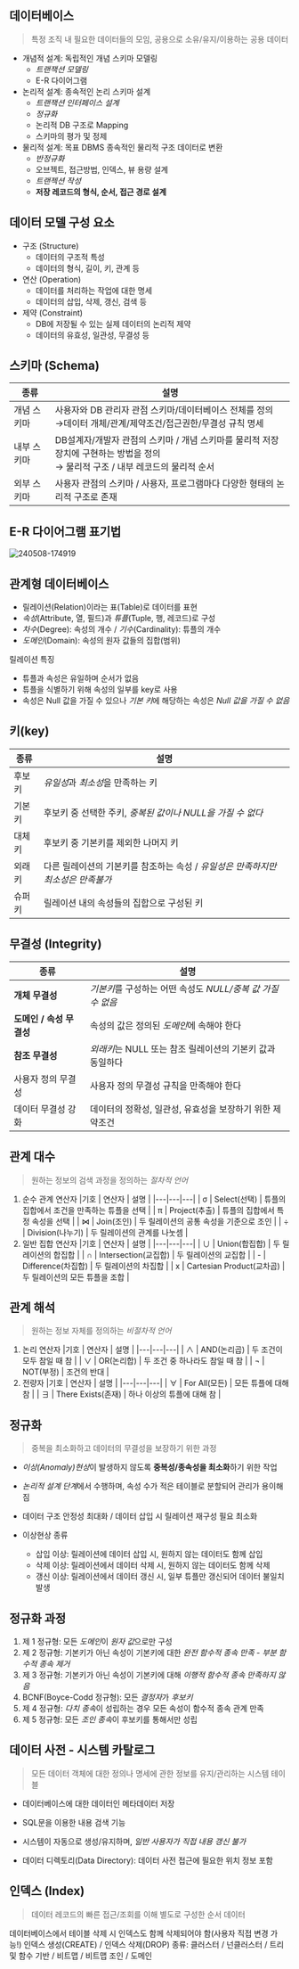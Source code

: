 ## 데이터베이스
> 특정 조직 내 필요한 데이터들의 모임, 공용으로 소유/유지/이용하는 공용 데이터

- 개념적 설계: 독립적인 개념 스키마 모델링
	- *트랜잭션 모델링*
	- E-R 다이어그램
- 논리적 설계: 종속적인 논리 스키마 설계
	- *트랜잭션 인터페이스 설계*
	- *정규화*
	- 논리적 DB 구조로 Mapping
	- 스키마의 평가 및 정제
- 물리적 설계: 목표 DBMS 종속적인 물리적 구조 데이터로 변환
	- *반정규화*
	- 오브젝트, 접근방법, 인덱스, 뷰 용량 설계
	- *트랜젝션 작성*
	- **저장 레코드의 형식, 순서, 접근 경로 설계**

## 데이터 모델 구성 요소
- 구조 (Structure)
	- 데이터의 구조적 특성
	- 데이터의 형식, 길이, 키, 관계 등
- 연산 (Operation)
	- 데이터를 처리하는 작업에 대한 명세
	- 데이터의 삽입, 삭제, 갱신, 검색 등
- 제약 (Constraint)
	- DB에 저장될 수 있는 실제 데이터의 논리적 제약
	- 데이터의 유효성, 일관성, 무결성 등

## 스키마 (Schema)
| 종류 | 설명 |
|---|---|
| 개념 스키마 | 사용자와 DB 관리자 관점 스키마/데이터베이스 전체를 정의<br/>→데이터 개체/관계/제약조건/접근권한/무결성 규칙 명세 |
| 내부 스키마 | DB설계자/개발자 관점의 스키마 / 개념 스키마를 물리적 저장장치에 구현하는 방법을 정의<br/>→ 물리적 구조 / 내부 레코드의 물리적 순서 |
| 외부 스키마 | 사용자 관점의 스키마 / 사용자, 프로그램마다 다양한 형태의 논리적 구조로 존재 |

## E-R 다이어그램 표기법
![240508-174919](/posts/240508-174919.png)

## 관계형 데이터베이스
- 릴레이션(Relation)이라는 표(Table)로 데이터를 표현
- *속성*(Attribute, 열, 필드)과 *튜플*(Tuple, 행, 레코드)로 구성
- *차수*(Degree): 속성의 개수 / *기수*(Cardinality): 튜플의 개수
- *도메인*(Domain): 속성의 원자 값들의 집합(범위)

릴레이션 특징
- 튜플과 속성은 유일하며 순서가 없음
- 튜플을 식별하기 위해 속성의 일부를 key로 사용
- 속성은 Null 값을 가질 수 있으나 *기본 키*에 해당하는 속성은 *Null 값을 가질 수 없음*

## 키(key)
| 종류 | 설명 |
|---|---|
| 후보키 | *유일성*과 *최소성*을 만족하는 키 |
| 기본키 | 후보키 중 선택한 주키, *중복된 값이나 NULL을 가질 수 없다* |
| 대체키 | 후보키 중 기본키를 제외한 나머지 키 |
| 외래키 | 다른 릴레이션의 기본키를 참조하는 속성 / *유일성은 만족하지만 최소성은 만족불가* |
| 슈퍼키 | 릴레이션 내의 속성들의 집합으로 구성된 키 |

## 무결성 (Integrity)
| 종류 | 설명 |
|---|---|
| **개체 무결성** | *기본키*를 구성하는 어떤 속성도 *NULL/중복 값 가질 수 없음* |
| **도메인 / 속성 무결성** | 속성의 값은 정의된 *도메인*에 속해야 한다 |
| **참조 무결성** | *외래키*는 NULL 또는 참조 릴레이션의 기본키 값과 동일하다 |
| 사용자 정의 무결성 | 사용자 정의 무결성 규칙을 만족해야 한다 |
| 데이터 무결성 강화 | 데이터의 정확성, 일관성, 유효성을 보장하기 위한 제약조건 |

## 관계 대수
> 원하는 정보의 검색 과정을 정의하는 *절차적 언어*

1. 순수 관계 연산자
	|기호 | 연산자 | 설명 |
	|---|---|---|
	| σ | Select(선택) | 튜플의 집합에서 조건을 만족하는 튜플을 선택 |
	| π | Project(추출) | 튜플의 집합에서 특정 속성을 선택 |
	| ⋈ | Join(조인) | 두 릴레이션의 공통 속성을 기준으로 조인 |
	| ÷ | Division(나누기) | 두 릴레이션의 관계를 나눗셈 |
2. 일반 집합 연산자
	|기호 | 연산자 | 설명 |
	|---|---|---|
	| ∪ | Union(합집합) | 두 릴레이션의 합집합 |
	| ∩ | Intersection(교집합) | 두 릴레이션의 교집합 |
	| - | Difference(차집합) | 두 릴레이션의 차집합 |
	| x | Cartesian Product(교차곱) | 두 릴레이션의 모든 튜플을 조합 |

## 관계 해석
> 원하는 정보 자체를 정의하는 *비절차적 언어*

1. 논리 연산자
	|기호 | 연산자 | 설명 |
	|---|---|---|
	| ∧ | AND(논리곱) | 두 조건이 모두 참일 때 참 |
	| ∨ | OR(논리합) | 두 조건 중 하나라도 참일 때 참 |
	| ¬ | NOT(부정) | 조건의 반대 |
2. 전량자
	|기호 | 연산자 | 설명 |
	|---|---|---|
	| ∀ | For All(모든) | 모든 튜플에 대해 참 |
	| ∃ | There Exists(존재) | 하나 이상의 튜플에 대해 참 |

## 정규화
> 중복을 최소화하고 데이터의 무결성을 보장하기 위한 과정

- *이상(Anomaly)현상*이 발생하지 않도록 **중복성/종속성을 최소화**하기 위한 작업
- *논리적 설계 단계*에서 수행하며, 속성 수가 적은 테이블로 분할되어 관리가 용이해짐
- 데이터 구조 안정성 최대화 / 데이터 삽입 시 릴레이션 재구성 필요 최소화

- 이상현상 종류
	- 삽입 이상: 릴레이션에 데이터 삽입 시, 원하지 않는 데이터도 함께 삽입
	- 삭제 이상: 릴레이션에서 데이터 삭제 시, 원하지 않는 데이터도 함께 삭제
	- 갱신 이상: 릴레이션에서 데이터 갱신 시, 일부 튜플만 갱신되어 데이터 불일치 발생

## 정규화 과정
1. 제 1 정규형: 모든 *도메인*이 *원자 값*으로만 구성
2. 제 2 정규형: 기본키가 아닌 속성이 기본키에 대한 *완전 함수적 종속 만족* - *부분 함수적 종속 제거*
3. 제 3 정규형: 기본키가 아닌 속성이 기본키에 대해 *이행적 함수적 종속 만족하지 않음*
4. BCNF(Boyce-Codd 정규형): 모든 *결정자*가 *후보키*
5. 제 4 정규형: *다치 종속*이 성립하는 경우 모든 속성이 함수적 종속 관계 만족
6. 제 5 정규형: 모든 *조인 종속*이 후보키를 통해서만 성립

## 데이터 사전 - 시스템 카탈로그
> 모든 데이터 객체에 대한 정의나 명세에 관한 정보를 유지/관리하는 시스템 테이블

- 데이터베이스에 대한 데이터인 메타데이터 저장
- SQL문을 이용한 내용 검색 기능
- 시스템이 자동으로 생성/유지하며, *일반 사용자가 직접 내용 갱신 불가*

- 데이터 디렉토리(Data Directory): 데이터 사전 접근에 필요한 위치 정보 포함

## 인덱스 (Index)
> 데이터 레코드의 빠른 접근/조회를 이해 별도로 구성한 순서 데이터

데이터베이스에서 테이블 삭제 시 인덱스도 함께 삭제되어야 함(사용자 직접 변경 가능!)
인덱스 생성(CREATE) / 인덱스 삭제(DROP)
종류: 클러스터 / 넌클러스터 / 트리 및 함수 기반 / 비트맵 / 비트맵 조인 / 도메인
